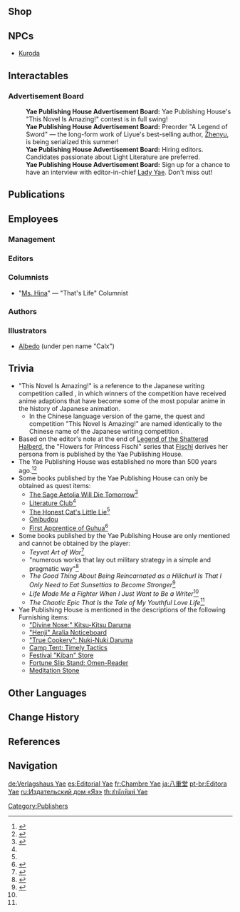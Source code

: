{{Location Infobox
|image        = Yae Publishing House.png
|type         = Point of Interest
|region       = Inazuma
|area         = Narukami Island
|subarea      = Inazuma City
}}
{{Location Intro|description=<p>It is referred to as a giant of the [[Inazuma]] publishing industry. It periodically holds a competition called "This Novel Is Amazing!" and is renowned throughout [[Teyvat]].<ref>{{Ref/Quest|This Novel Is Amazing!}}</ref> Its boss and founder is [[Yae Miko]], the chief priestess of the [[Grand Narukami Shrine]].<ref>{{Ref/NPC|Inagi Hotomi}}</ref></p>

<p>[[Xingqiu]] and [[Albedo]]'s collaboration on "The Legend of Sword" is not affiliated with the Yae Publishing House. However, as a result of the book's popularity in Inazuma and [[Fontaine]], the Yae Publishing House has attempted to contract Albedo's artistic talents for their own novels.<ref>{{Ref/VO|Albedo|About Xingqiu}}</ref></p>}}

==Shop==
{{Vendor|Kuroda}}

==NPCs==
*[[Kuroda]]

==Interactables==
===Advertisement Board===
{{Dialogue start}}
:'''Yae Publishing House Advertisement Board:''' Yae Publishing House's "This Novel Is Amazing!" contest is in full swing!
:'''Yae Publishing House Advertisement Board:''' Preorder "A Legend of Sword" &mdash; the long-form work of Liyue's best-selling author, [[Zhenyu]], is being serialized this summer!
:'''Yae Publishing House Advertisement Board:''' Hiring editors. Candidates passionate about Light Literature are preferred.
:'''Yae Publishing House Advertisement Board:''' Sign up for a chance to have an interview with editor-in-chief [[Lady Yae]]. Don't miss out!
{{Dialogue end}}

==Publications==
{{Books by Publisher Table|publisher=Yae Publishing House}}

==Employees==
===Management===
{{Column|2|
* [[Yae Miko]] &mdash; Boss, Founder, and Editor-in-Chief
* [[Hirayama]] &mdash; Editor-in-Chief
* [[Aratani]] &mdash; Event Manager
* [[Hiratsuka]] &mdash; Sales Analyst
}}

===Editors===
{{Column|2|
* [[Fukumoto (Hues of the Violet Garden)|Fukumoto]]
* [[Kuroda]]
* [[Murata (NPC)|Murata]]
* [[Onodera]]
* [[Shigeru]]
}}

===Columnists===
* "[[Ms. Hina]]" &mdash; "That's Life" Columnist

===Authors===
{{Column|2|
* [[Chang the Ninth]]
* [[Junkichi]]
* [[Mr. Nine]]
* [[Satomi]]
* [[Souka]]
* [[Xingqiu]] (under pen name "Zhenyu")
}}

===Illustrators===
* [[Albedo]] (under pen name "Calx")

==Trivia==
* "This Novel Is Amazing!" is a reference to the Japanese {{w|light novel}} writing competition called ''{{w|Kono Light Novel ga Sugoi!}}'' {{Lang|ja=このライトノベルがすごい！|ja_rm=Kono Raito Noberu ga Sugoi!|ja_tl=This Light Novel Is Amazing!}}, in which winners of the competition have received anime adaptions that have become some of the most popular anime in the history of Japanese animation.
**In the Chinese language version of the game, the quest and competition "This Novel Is Amazing!" are named identically to the Chinese name of the Japanese writing competition {{Lang|zh=这本轻小说真厉害！|zh_rm=Zhèběn Qīngxiǎoshuō Zhēn Lìhài!}}.
*Based on the editor's note at the end of [[Legend of the Shattered Halberd#Vol. 6|Legend of the Shattered Halberd]], the "Flowers for Princess Fischl" series that [[Fischl]] derives her persona from is published by the Yae Publishing House.
* The Yae Publishing House was established no more than 500 years ago.<ref>{{Ref/Quest|To Traverse the Mortal Plane|q=Back when I decided to isolate myself in the Plane of Euthymia, there was no Yae Publishing House, [...]}}</ref><ref>{{Ref/Quest|The Omnipresent God}}</ref>
* Some books published by the Yae Publishing House can only be obtained as quest items:
** [[The Sage Aetolia Will Die Tomorrow]]<ref name="novel seems familiar">{{Ref/Quest|This Novel... Seems Familiar?}}</ref>
** [[Literature Club]]<ref name="novel seems familiar" />
** [[The Honest Cat's Little Lie]]<ref name="novel seems familiar" />
** [[Onibudou]]
** [[First Apprentice of Guhua]]<ref>{{Ref/NPC|Kuroda}}</ref>
* Some books published by the Yae Publishing House are only mentioned and cannot be obtained by the player:
** ''Teyvat Art of War''<ref>{{Ref/VO|Sangonomiya Kokomi|Anything To Share: Periodicals}}</ref>
** "numerous works that lay out military strategy in a simple and pragmatic way"<ref>{{Ref/VO|Sangonomiya Kokomi|Chat: Reading}}</ref>
** ''The Good Thing About Being Reincarnated as a Hilichurl Is That I Only Need to Eat Sunsettias to Become Stronger''<ref name="ei story quest tour">{{Ref/Quest|To Traverse the Mortal Plane}}</ref>
** ''Life Made Me a Fighter When I Just Want to Be a Writer''<ref name="ei story quest tour" />
** ''The Chaotic Epic That Is the Tale of My Youthful Love Life''<ref name="ei story quest tour" />
* Yae Publishing House is mentioned in the descriptions of the following Furnishing items:
** [["Divine Nose:" Kitsu-Kitsu Daruma]]
** [["Henji" Aralia Noticeboard]]
** [["True Cookery": Nuki-Nuki Daruma]]
** [[Camp Tent: Timely Tactics]]
** [[Festival "Kiban" Store]]
** [[Fortune Slip Stand: Omen-Reader]]
** [[Meditation Stone]]
<!--
==Notes==
{{Reflist|note=1}}
-->
==Other Languages==
{{Other Languages
|en      = Yae Publishing House
|zhs     = 八重堂
|zhs_rm  = Bāchóng-táng
|zht     = 八重堂
|zht_rm  = Bāchóng-táng
|zh_tl   = Yae{{Sino|zh|ja}} Hall
|ja      = {{Rubi|八|や|重|え|堂|どう}}
|ja_rm   = Yae-dou
|ja_tl   = Yae Hall
|ko      = 야에 {{tt|출판사|出版社}}
|ko_rm   = Yae Chulpansa
|ko_tl   = Yae Publishing House
|es      = Editorial Yae
|es_tl   = Yae Publishing House
|fr      = Chambre Yae
|fr_tl   = Yae Chamber
|ru      = Издательский дом Яэ
|ru_tl   = Yae Publishing House
|th      = สำนักพิมพ์ Yae
|th_rm   = Samnak Phim Yae
|th_tl   = Yae Publishing House
|vi      = Nhà {{tt|Xuất Bản|出版}} Yae
|vi_tl   = Yae Publishing House
|de      = Verlagshaus Yae
|de_tl   = Yae Publishing House
|id      = Yae Publishing House
|pt      = Editora Yae
|pt_tl   = Yae Publishing House
|tr      = Yae Yayınevi
|tr_tl   = Yae Publishing House
|it      = Casa editrice Yae
|it_tl   = Yae Publishing House
}}

==Change History==
{{Change History|2.0}}

==References==
{{Reflist|2}}

==Navigation==
{{PoI Navbox|Inazuma}}

[[Category:Publishers]]

[[de:Verlagshaus Yae]]
[[es:Editorial Yae]]
[[fr:Chambre Yae]]
[[ja:八重堂]]
[[pt-br:Editora Yae]]
[[ru:Издательский дом «Яэ»]]
[[th:สำนักพิมพ์ Yae]]